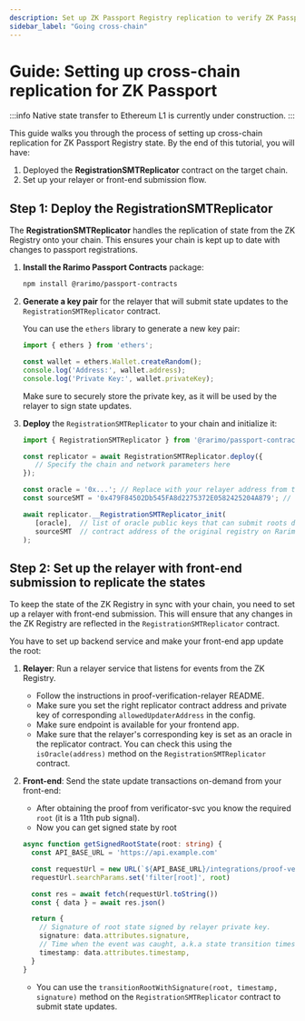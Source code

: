```yaml
---
description: Set up ZK Passport Registry replication to verify ZK Passport proofs on any EVM-compatible chain.
sidebar_label: "Going cross-chain"
---
```



# Guide: Setting up cross-chain replication for ZK Passport

:::info
Native state transfer to Ethereum L1 is currently under construction.
:::

This guide walks you through the process of setting up cross-chain replication for ZK Passport Registry state. By the end of this tutorial, you will have:

1. Deployed the **RegistrationSMTReplicator** contract on the target chain.
2. Set up your relayer or front-end submission flow.

## Step 1: Deploy the RegistrationSMTReplicator

The **RegistrationSMTReplicator** handles the replication of state from the ZK Registry onto your chain. This ensures your chain is kept up to date with changes to passport registrations.

1. **Install the Rarimo Passport Contracts** package:

   ```bash npm2yarn
   npm install @rarimo/passport-contracts
   ```

1. **Generate a key pair** for the relayer that will submit state updates to the `RegistrationSMTReplicator` contract.

   You can use the `ethers` library to generate a new key pair:

   ```typescript
   import { ethers } from 'ethers';

   const wallet = ethers.Wallet.createRandom();
   console.log('Address:', wallet.address);
   console.log('Private Key:', wallet.privateKey);
   ```

   Make sure to securely store the private key, as it will be used by the relayer to sign state updates.


1. **Deploy** the `RegistrationSMTReplicator` to your chain and initialize it:

   ```typescript
   import { RegistrationSMTReplicator } from '@rarimo/passport-contracts';

   const replicator = await RegistrationSMTReplicator.deploy({
      // Specify the chain and network parameters here
   });

   const oracle = '0x...'; // Replace with your relayer address from the previous step
   const sourceSMT = '0x479F84502Db545FA8d2275372E0582425204A879'; // This is the address of the original ZK Passport Registry on Rarimo L2.

   await replicator.__RegistrationSMTReplicator_init(
      [oracle],  // list of oracle public keys that can submit roots directly
      sourceSMT  // contract address of the original registry on Rarimo L2
   );
   ```

## Step 2: Set up the relayer with front-end submission to replicate the states

To keep the state of the ZK Registry in sync with your chain, you need to set up a relayer with front-end submission.
This will ensure that any changes in the ZK Registry are reflected in the `RegistrationSMTReplicator` contract.

You have to set up backend service and make your front-end app update the root:

1. **Relayer**: Run a relayer service that listens for events from the ZK Registry.

   - Follow the instructions in <OutLink href="https://github.com/rarimo/proof-verification-relayer">proof-verification-relayer README</OutLink>.
   - Make sure you set the right replicator contract address and private key of corresponding `allowedUpdaterAddress` in the config.
   - Make sure <OutLink href="https://rarimo.github.io/proof-verification-relayer/#tag/State/operation/GetState">endpoint</OutLink> is available for your frontend app.
   - Make sure that the relayer's corresponding key is set as an oracle in the replicator contract. You can check this using the <OutLink href="https://github.com/rarimo/passport-contracts/blob/6812b70ca12209ccf1bb3179e1358dbcbe7e9f3e/contracts/sdk/RegistrationSMTReplicator.sol#L152">`isOracle(address)`</OutLink> method on the `RegistrationSMTReplicator` contract.

2. **Front-end**: Send the state update transactions on-demand from your front-end:
   - After obtaining the proof from verificator-svc you know the required `root` (it is a <OutLink href="https://github.com/rarimo/passport-zk-circuits/?tab=readme-ov-file#query-circuit-public-signals">11th pub signal</OutLink>).
   - Now you can get signed state by root

   ```typescript
   async function getSignedRootState(root: string) {
     const API_BASE_URL = 'https://api.example.com'

     const requestUrl = new URL(`${API_BASE_URL}/integrations/proof-verification-relayer/v2/state`)
     requestUrl.searchParams.set('filter[root]', root)

     const res = await fetch(requestUrl.toString())
     const { data } = await res.json()

     return {
       // Signature of root state signed by relayer private key.
       signature: data.attributes.signature,
       // Time when the event was caught, a.k.a state transition timestamp
       timestamp: data.attributes.timestamp,
     }
   }
   ```
   - You can use the <OutLink href="https://github.com/rarimo/passport-contracts/blob/6812b70ca12209ccf1bb3179e1358dbcbe7e9f3e/contracts/sdk/RegistrationSMTReplicator.sol#L102">`transitionRootWithSignature(root, timestamp, signature)`</OutLink> method on the `RegistrationSMTReplicator` contract to submit state updates.
